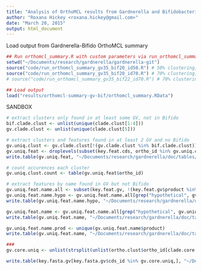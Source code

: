 ```yaml
---
title: "Analysis of OrthoMCL results from Gardnerella and Bifidobacterium genomes"
author: "Roxana Hickey <roxana.hickey@gmail.com>"
date: "March 20, 2015"
output: html_document
---
```


Load output from Gardnerella-Bifido OrthoMCL summary
```r
## Run orthomcl_summary.R with custom parameters via run_orthomcl_summary_gv_bif.R
setwd("~/Documents/research/gardnerella/gardnerella-git")
source("code/run_orthomcl_summary_gv35_bif20_id50.R") # 50% clustering, 35 GV genomes, 20 Bif genomes
source("code/run_orthomcl_summary_gv35_bif20_id70.R") # 70% clustering, 35 GV genomes, 20 Bif genomes
# source("code/run_orthomcl_summary_gv35_bif22_id70.R") # 70% clustering, 35 GV genomes, 22 Bif genomes

## Load output
load("results/orthomcl-summary-gv-bif/orthomcl_summary.RData")
```

SANDBOX
```r
# extract clusters only found in at least some GV, not in Bifido
bif.clade.clust <- unlist(unique(clade.clust[1:4]))
gv.clade.clust <- unlist(unique(clade.clust[5]))

# extract clusters and features found in at least 2 GV and no Bifido
gv.uniq.clust <- gv.clade.clust[!(gv.clade.clust %in% bif.clade.clust)]
gv.uniq.feat <- droplevels(subset(key.feat.cds, ortho_id %in% gv.uniq.clust))
write.table(gv.uniq.feat, "~/Documents/research/gardnerella/doc/tables/GV_uniq_clust.txt", sep="\t", row.names=F, quote=F)

# count occurences each cluster
gv.uniq.clust.count <- table(gv.uniq.feat$ortho_id)

# extract features by name found in GV but not Bifido
gv.uniq.feat.name.all <- subset(key.feat.gv, !(key.feat.gv$product %in% key.feat.bif$product))
gv.uniq.feat.name.hypo <- gv.uniq.feat.name.all[grep("hypothetical", gv.uniq.feat.name.all$product),]
write.table(gv.uniq.feat.name.hypo, "~/Documents/research/gardnerella/doc/tables/GV_uniq_feat_hypo.txt", sep="\t", row.names=F, quote=F)

gv.uniq.feat.name <- gv.uniq.feat.name.all[grep("hypothetical", gv.uniq.feat.name.all$product, invert=T),]
write.table(gv.uniq.feat.name, "~/Documents/research/gardnerella/doc/tables/GV_uniq_feat.txt", sep="\t", row.names=F, quote=F)

gv.uniq.feat.name.prod <- unique(gv.uniq.feat.name$product)
write.table(gv.uniq.feat.name, "~/Documents/research/gardnerella/doc/tables/GV_uniq_feat_product.txt", sep="\t", row.names=F, quote=F)

###
gv.core.uniq <- unlist(strsplit(unlist(ortho.clust$ortho_id[clade.core.clust.uniq$clade5]), split=" "), use.names=F)

write.table(key.fasta.gv[key.fasta.gv$cds_id %in% gv.core.uniq,], "~/Desktop/gv_uniq_core.txt", sep="\t", row.names=F, quote=F)
```